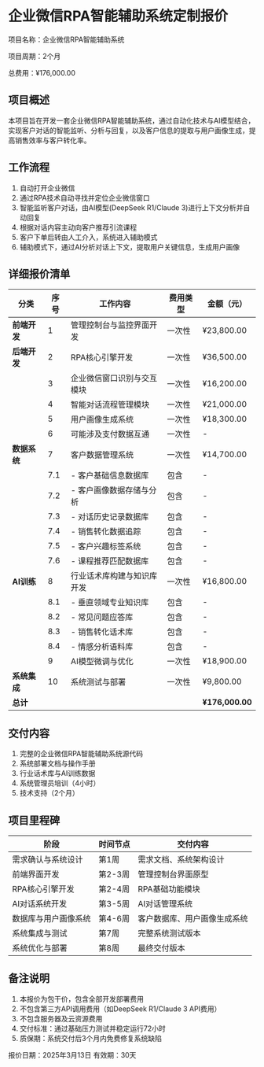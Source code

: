 # 企业微信RPA智能辅助系统定制报价

项目名称：企业微信RPA智能辅助系统

项目周期：2个月

总费用：¥176,000.00

## 项目概述

本项目旨在开发一套企业微信RPA智能辅助系统，通过自动化技术与AI模型结合，实现客户对话的智能监听、分析与回复，以及客户信息的提取与用户画像生成，提高销售效率与客户转化率。

## 工作流程

1. 自动打开企业微信
2. 通过RPA技术自动寻找并定位企业微信窗口
3. 智能监听客户对话，由AI模型(DeepSeek R1/Claude 3)进行上下文分析并自动回复
4. 根据对话内容主动向客户推荐引流课程
5. 客户下单后转由人工介入，系统进入辅助模式
6. 辅助模式下，通过AI分析对话上下文，提取用户关键信息，生成用户画像

## 详细报价清单

| 分类 | 序号 | 工作内容 | 费用类型 | 金额（元） |
|-----|-----|---------|----------|-----------|
| **前端开发** | 1 | 管理控制台与监控界面开发 | 一次性 | ¥23,800.00 |
| **后端开发** | 2 | RPA核心引擎开发 | 一次性 | ¥36,500.00 |
|  | 3 | 企业微信窗口识别与交互模块 | 一次性 | ¥16,200.00 |
|  | 4 | 智能对话流程管理模块 | 一次性 | ¥21,000.00 |
|  | 5 | 用户画像生成系统 | 一次性 | ¥18,300.00 |
|  | 6 | 可能涉及支付数据互通 | 一次性 | - |
| **数据系统** | 7 | 客户数据管理系统 | 一次性 | ¥14,700.00 |
|  | 7.1 | - 客户基础信息数据库 | 包含 | - |
|  | 7.2 | - 客户画像数据存储与分析 | 包含 | - |
|  | 7.3 | - 对话历史记录数据库 | 包含 | - |
|  | 7.4 | - 销售转化数据追踪 | 包含 | - |
|  | 7.5 | - 客户兴趣标签系统 | 包含 | - |
|  | 7.6 | - 课程推荐匹配数据库 | 包含 | - |
| **AI训练** | 8 | 行业话术库构建与知识库开发 | 一次性 | ¥16,800.00 |
|  | 8.1 | - 垂直领域专业知识库 | 包含 | - |
|  | 8.2 | - 常见问题应答库 | 包含 | - |
|  | 8.3 | - 销售转化话术库 | 包含 | - |
|  | 8.4 | - 情感分析语料库 | 包含 | - |
|  | 9 | AI模型微调与优化 | 一次性 | ¥18,900.00 |
| **系统集成** | 10 | 系统测试与部署 | 一次性 | ¥9,800.00 |
| **总计** |  |  |  | **¥176,000.00** |

## 交付内容

1. 完整的企业微信RPA智能辅助系统源代码
2. 系统部署文档与操作手册
3. 行业话术库与AI训练数据
4. 系统管理员培训（4小时）
5. 技术支持（2个月）

## 项目里程碑

| 阶段 | 时间节点 | 交付内容 |
|-----|---------|---------|
| 需求确认与系统设计 | 第1周 | 需求文档、系统架构设计 |
| 前端界面开发 | 第2-3周 | 管理控制台界面原型 |
| RPA核心引擎开发 | 第2-4周 | RPA基础功能模块 |
| AI对话系统开发 | 第3-5周 | AI对话管理系统 |
| 数据库与用户画像系统 | 第4-6周 | 客户数据库、用户画像生成系统 |
| 系统集成与测试 | 第7周 | 完整系统测试版本 |
| 系统优化与部署 | 第8周 | 最终交付版本 |


## 备注说明

1. 本报价为包干价，包含全部开发部署费用
2. 不包含第三方API调用费用（如DeepSeek R1/Claude 3 API费用）
3. 不包含服务器及云资源费用
4. 交付标准：通过基础压力测试并稳定运行72小时
5. 质保期：系统交付后3个月内免费修复系统缺陷

报价日期：2025年3月13日
有效期：30天